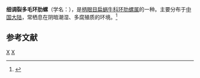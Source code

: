 {{Infraspeciesbox
| genus = Plectotropis
| species = trichotropis
| subspecies = laciniosula
| authority = Heude, 1885
}}
'''细调裂多毛环肋螺'''（学名：''{{lang|la|Plectotropis trichotropis laciniosula}}''），是[[柄眼目|柄眼目]][[扁蜗牛科|扁蜗牛科]][[环肋螺属|环肋螺属]]的一种。主要分布于[[中国大陆|中国大陆]]，常栖息在阴暗潮湿、多腐殖质的环境。<ref>{{cite web|url=http://shell.sinica.edu.tw/chinese/shellbase_detail.php?science_no=6358|title=国际贝库：细调裂多毛环肋螺|publisher=台湾贝类资料库|accessdate=2009-08-11|archive-date=2016-03-04|archive-url=https://web.archive.org/web/20160304114219/http://shell.sinica.edu.tw/chinese/shellbase_detail.php?science_no=6358|dead-url=no}}</ref>

== 参考文献 ==
{{reflist}}
{{Taxonbar}}
[[Category:1885年描述的动物|X]]
[[Category:环肋螺属|X]]